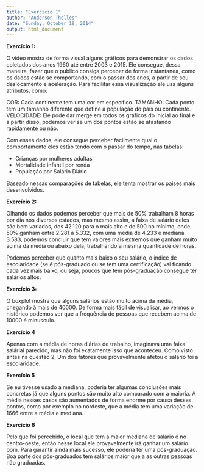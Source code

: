 ```yaml
---
title: "Exercício 1"
author: "Anderson Thelles"
date: "Sunday, October 19, 2014"
output: html_document
---
```


**Exercício 1:**

O vídeo mostra de forma visual alguns gráficos para demonstrar os dados coletados dos anos 1960 até entre 2003 e 2015. Ele consegue, dessa maneira, fazer que o publico consiga perceber de forma instantanea, como os dados estão se comportando, com o passar dos anos, a partir de seu deslocamento e aceleração. Para facilitar essa visualização ele usa alguns atributos, como:

COR: Cada continente tem uma cor em específico.
TAMANHO: Cada ponto tem um tamanho diferente que define a população do país ou continente.
VELOCIDADE: Ele pode dar merge em todos os gráficos do inicial ao final e a partir disso, podemos ver se um dos pontos estão se afastando rapidamente ou não.

Com esses dados, ele consegue perceber facilmente qual o comportamento eles estão tendo com o passar do tempo, nas tabelas:

- Crianças por mulheres adultas
- Mortalidade infantil por renda
- População por Salário Diário

Baseado nessas comparações de tabelas, ele tenta mostrar os paises mais desenvolvidos.

**Exercício 2:**

Olhando os dados podemos perceber que mais de 50% trabalham 8 horas por dia nos diversos estados, mas mesmo assim, a faixa de salário deles são bem variados, dos 42.120 para o mais alto e de 500 no mínimo, onde 50% ganham entre 2.281 à 5.332, com uma média de 4.233 e mediana 3.583, podemos concluir que tem valores mais extremos que ganham muito acima da média ou abaixo dela, trabalhando a mesma quantidade de horas.

Podemos perceber que quanto mais baixo o seu salário, o indice de escolaridade (se é pós-graduado ou se tem uma certificação) vai ficando cada vez mais baixo, ou seja, poucos que tem pós-graduação consegue ter salários altos.

**Exercício 3:**

O boxplot mostra que alguns salários estão muito acima da média, chegando à mais de 40000. De forma mais fácil de visualisar, ao vermos o histórico podemos ver que a frequência de pessoas que recebem acima de 10000 é minusculo.

**Exercício 4**

Apenas com a média de horas diárias de trabalho, imaginava uma faixa salárial parecido, mas não foi exatamente isso que aconteceu. Como visto antes na questão 2, Um dos fatores que provavelmente afetou o salário foi a escolaridade.

**Exercício 5**

Se eu tivesse usado a mediana, poderia ter algumas conclusões mais concretas já que alguns pontos são muito alto comparado com a maioria. A média nesses casos são aumentados de forma enorme por causa desses pontos, como por exemplo no nordeste, que a média tem uma variação de 1666 entre a média e mediana.

**Exercício 6**

Pelo que foi percebido, o local que tem a maior mediana de salário é no centro-oeste, então nesse local ele provavelmente irá ganhar um salário bom. Para garantir ainda mais sucesso, ele poderia ter uma pós-graduação. Boa parte dos pós-graduados tem salários maior que a as outras pessoas não graduadas.

